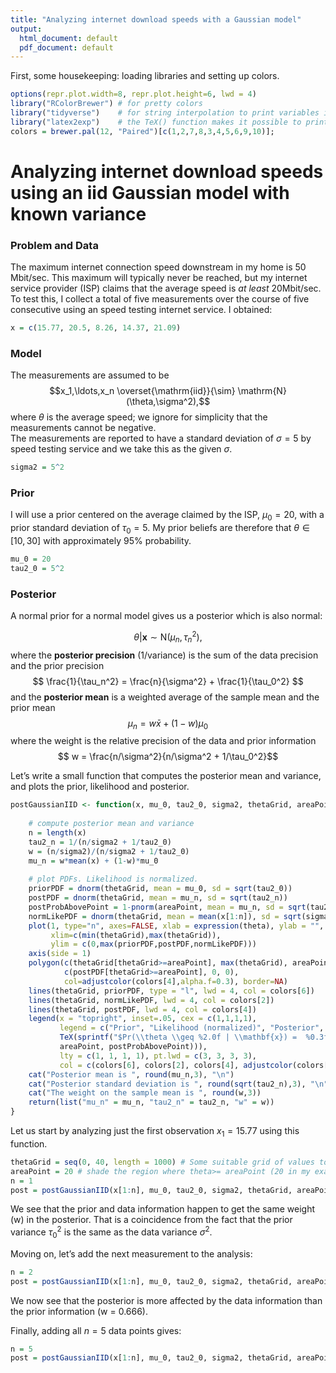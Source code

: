 ```yaml
---
title: "Analyzing internet download speeds with a Gaussian model"
output:
  html_document: default
  pdf_document: default
---
```


First, some housekeeping: loading libraries and setting up colors.
```r
options(repr.plot.width=8, repr.plot.height=6, lwd = 4)
library("RColorBrewer") # for pretty colors
library("tidyverse")    # for string interpolation to print variables in plots.
library("latex2exp")    # the TeX() function makes it possible to print latex math
colors = brewer.pal(12, "Paired")[c(1,2,7,8,3,4,5,6,9,10)]; 
```

# Analyzing internet download speeds using an iid Gaussian model with known variance

### Problem and Data
The maximum internet connection speed downstream in my home is 50 Mbit/sec. This maximum will typically never be reached, but my internet service provider (ISP) claims that the average speed is *at least* 20Mbit/sec. \
To test this, I collect a total of five measurements over the course of five consecutive using an speed testing internet service. I obtained:


```r
x = c(15.77, 20.5, 8.26, 14.37, 21.09)
```

### Model

The measurements are assumed to be $$x_1,\ldots,x_n \overset{\mathrm{iid}}{\sim} \mathrm{N}(\theta,\sigma^2),$$ 
where $\theta$ is the average speed; we ignore for simplicity that the measurements cannot be negative. \
The measurements are reported to have a standard deviation of $\sigma=5$ 
by speed testing service and we take this as the given $\sigma$.

```r
sigma2 = 5^2
```

### Prior

I will use a prior centered on the average claimed by the ISP, $\mu_0=20$, with a prior 
standard deviation of $\tau_0=5$. My prior beliefs are therefore that $\theta \in [10,30]$ with approximately $95\%$ probability.

```r
mu_0 = 20
tau2_0 = 5^2
```

### Posterior

A normal prior for a normal model gives us a posterior which is also normal:

$$ \theta | \mathbf{x} \sim \mathrm{N}(\mu_n,\tau_n^2), $$
where the **posterior precision** (1/variance) is the sum of the data precision and the prior precision
$$ \frac{1}{\tau_n^2} = \frac{n}{\sigma^2} + \frac{1}{\tau_0^2}  $$
and the **posterior mean** is a weighted average of the sample mean and the prior mean
$$ \mu_n = w \bar x + (1-w)\mu_0$$
where the weight is the relative precision of the data and prior information
$$ w = \frac{n/\sigma^2}{n/\sigma^2 + 1/\tau_0^2}$$

Let's write a small function that computes the posterior mean and variance, and plots the prior, likelihood and posterior.

```r
postGaussianIID <- function(x, mu_0, tau2_0, sigma2, thetaGrid, areaPoint){
    
    # compute posterior mean and variance
    n = length(x)
    tau2_n = 1/(n/sigma2 + 1/tau2_0) 
    w = (n/sigma2)/(n/sigma2 + 1/tau2_0)
    mu_n = w*mean(x) + (1-w)*mu_0
    
    # plot PDFs. Likelihood is normalized.
    priorPDF = dnorm(thetaGrid, mean = mu_0, sd = sqrt(tau2_0))
    postPDF = dnorm(thetaGrid, mean = mu_n, sd = sqrt(tau2_n))
    postProbAbovePoint = 1-pnorm(areaPoint, mean = mu_n, sd = sqrt(tau2_n))
    normLikePDF = dnorm(thetaGrid, mean = mean(x[1:n]), sd = sqrt(sigma2/n))
    plot(1, type="n", axes=FALSE, xlab = expression(theta), ylab = "", 
         xlim=c(min(thetaGrid),max(thetaGrid)), 
         ylim = c(0,max(priorPDF,postPDF,normLikePDF)))
    axis(side = 1)
    polygon(c(thetaGrid[thetaGrid>=areaPoint], max(thetaGrid), areaPoint), 
            c(postPDF[thetaGrid>=areaPoint], 0, 0), 
            col=adjustcolor(colors[4],alpha.f=0.3), border=NA)
    lines(thetaGrid, priorPDF, type = "l", lwd = 4, col = colors[6])
    lines(thetaGrid, normLikePDF, lwd = 4, col = colors[2])
    lines(thetaGrid, postPDF, lwd = 4, col = colors[4])
    legend(x = "topright", inset=.05, cex = c(1,1,1,1), 
           legend = c("Prior", "Likelihood (normalized)", "Posterior", 
           TeX(sprintf("$Pr(\\theta \\geq %2.0f | \\mathbf{x}) =  %0.3f$", 
           areaPoint, postProbAbovePoint))),  
           lty = c(1, 1, 1, 1), pt.lwd = c(3, 3, 3, 3), 
           col = c(colors[6], colors[2], colors[4], adjustcolor(colors[4],alpha.f=0.3)))
    cat("Posterior mean is ", round(mu_n,3), "\n")
    cat("Posterior standard deviation is ", round(sqrt(tau2_n),3), "\n")
    cat("The weight on the sample mean is ", round(w,3))
    return(list("mu_n" = mu_n, "tau2_n" = tau2_n, "w" = w))
}
```

Let us start by analyzing just the first observation $x_1=15.77$ using this function.

```r
thetaGrid = seq(0, 40, length = 1000) # Some suitable grid of values to plot over
areaPoint = 20 # shade the region where theta>= areaPoint (20 in my example)
n = 1
post = postGaussianIID(x[1:n], mu_0, tau2_0, sigma2, thetaGrid, areaPoint)
```

We see that the prior and data information happen to get the same weight (w) in the posterior. That is a coincidence from the fact that the prior variance $\tau_0^2$ is the same as the data variance $\sigma^2$.

Moving on, let's add the next measurement to the analysis:

```r
n = 2
post = postGaussianIID(x[1:n], mu_0, tau2_0, sigma2, thetaGrid, areaPoint)
```

We now see that the posterior is more affected by the data information than the prior information (w = 0.666).

Finally, adding all $n=5$ data points gives:

```r
n = 5
post = postGaussianIID(x[1:n], mu_0, tau2_0, sigma2, thetaGrid, areaPoint)
```

